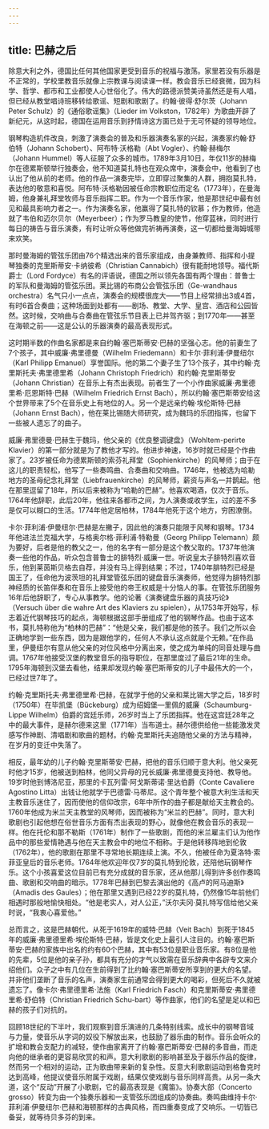 ```yaml
---
---
---
```

title: 巴赫之后
---




除意大利之外，德国比任何其他国家更受到音乐的祝福与激荡。家里若没有乐器是不正常的，学校里教音乐就像上宗教课与阅读课一样。教会音乐已经衰微，因为科学、哲学、都市和工业都使人心世俗化了。伟大的路德派赞美诗虽然还是有人唱，但已经从教堂唱诗班移转给歌谣、短剧和歌剧了。约翰·彼得·舒尔茨（Johann Peter Schulz）的《通俗歌谣集》（Lieder im Volkston，1782年）为歌曲开辟了新纪元，从这时起，德国在运用音乐到抒情诗这方面已处于无可怀疑的领导地位。

钢琴构造机件改良，刺激了演奏会的普及和乐器演奏名家的兴起，演奏家约翰·舒伯特（Johann Schobert）、阿布特·沃格勒（Abt Vogler）、约翰·赫梅尔（Johann Hummel）等人征服了众多的城市。1789年3月10日，年仅11岁的赫梅尔在德累斯顿举行独奏会，他不知道莫扎特也在观众席中，演奏会中，他看到了也认出了他从前的老师。他的作品一演奏完毕，立即穿过聚集的人群，拥抱莫扎特，表达他的敬意和喜悦。阿布特·沃格勒因被任命宗教职位而定名（1773年），在曼海姆，他身兼礼拜堂牧师与音乐指挥二职。作为一个音乐作家，他是那世纪中最有创见和最具影响力者之一。作为演奏名家，他赢得了莫扎特的钦慕；作为教师，他造就了韦伯和迈尔贝尔（Meyerbeer）；作为罗马教皇的使节，他穿蓝袜，同时进行每日的祷告与音乐演奏，有时让听众等他做完祈祷再演奏，这一切都给曼海姆城带来欢笑。

那时曼海姆的管弦乐团由76个精选出来的音乐家组成，由身兼教师、指挥和小提琴独奏的克里斯蒂安·卡纳彼希（Christian Cannabich）很有能耐地领导。福代斯爵士（Lord Fordyce）有名的评语说，德国之所以领先各国有两个理由：普鲁士的军队和曼海姆的管弦乐团。莱比锡的布商公会管弦乐团（Ge-wandhaus orchestra）名气只小一点点，演奏会的规模很庞大——节目上经常排出3或4首，有时6首合奏曲；这种场面到处都有——剧场、教堂、大学、皇宫、酒店和公园皆然。这时候，交响曲与合奏曲在管弦乐节目表上已并驾齐驱；到1770年——甚至在海顿之前——这是公认的乐器演奏的最高表现形式。

这时期半数的作曲名家都是来自约翰·塞巴斯蒂安·巴赫的坚强心志。他的前妻生了7个孩子，其中威廉·弗里德曼（Wilhelm Friedemann）和卡尔·菲利浦·伊曼纽尔（Karl Philipp Emanuel）享誉国际。他的第二个妻子生了13个孩子，其中约翰·克里斯托夫·弗里德里希（Johann Christoph Friedrich）和约翰·克里斯蒂安（Johann Christian）在音乐上有杰出表现。前者生了一个小作曲家威廉·弗里德里希·厄恩斯特·巴赫（Wilhelm Friedrich Ernst Bach），所以约翰·塞巴斯蒂安给这个世界带来了5个在音乐史上有地位的人。另一个是远亲约翰·埃伦斯特·巴赫（Johann Ernst Bach），他在莱比锡随大师研究，成为魏玛的乐团指挥，也留下一些被人遗忘了的曲子。

威廉·弗里德曼·巴赫生于魏玛，他父亲的《优良整调键盘》（Wohltem-perirte Klavier）的第一部分就是为了教他才写的。他进步神速，16岁时就已经是个作曲家了。23岁被任命为德累斯顿的索芬礼拜堂（Sophienkirche）的风琴师；由于在这儿的职责轻松，他写了一些奏鸣曲、合奏曲和交响曲。1746年，他被选为哈勒地方的圣母纪念礼拜堂（Liebfrauenkirche）的风琴师，薪资与声名一并鹊起。他在那里逗留了18年，所以后来被称为“哈勒的巴赫”。他喜欢喝酒，仅次于音乐。1764年他辞职，此后20年，他往来各都市之间，为人演奏或收学生，过的差不多是仅可以糊口的生活。1774年他定居柏林，1784年他死于这个地方，穷困潦倒。

卡尔·菲利浦·伊曼纽尔·巴赫是左撇子，因此他的演奏只能限于风琴和钢琴。1734年他进法兰克福大学，与格奥尔格·菲利浦·特勒曼（Georg Philipp Telemann）颇为要好，后者是他的教父之一，他的名字有一部分是这个教父取的。1737年他演奏一些他的作品，听众包含普鲁士的腓特烈·威廉一世。听说皇太子腓特烈喜欢音乐，他到莱茵斯贝格去自荐，并没有马上得到结果；不过，1740年腓特烈已经是国王了，任命他为波茨坦的礼拜堂管弦乐团的键盘音乐演奏师，他觉得为腓特烈那神经质的长笛伴奏和在音乐上接受他的帝王权威是十分恼人的事。在管弦乐团服务16年后他辞职了，专心从事教学。他的论著《演奏键盘乐器的真技巧论》（Versuch über die wahre Art des Klaviers zu spielen），从1753年开始写，标志着近代钢琴技巧的起点，海顿根据这部手册组成了他的钢琴作品。也由于这本书，莫扎特称他为“柏林的巴赫”：“他是父亲，我们都是他的孩子。我们之所以会正确地学到一些东西，因为是跟他学的，任何人不承认这点就是个无赖。”在作品里，伊曼纽尔有意从他父亲的对位风格中分离出来，使之成为单纯的同音处理与曲调。1767年他接受汉堡的教堂音乐的指导职位，在那里度过了最后21年的生命。1795年海顿到汉堡去看他，结果却发现约翰·塞巴斯蒂安的儿子中最伟大的一个，已经过世7年了。

约翰·克里斯托夫·弗里德里希·巴赫，在就学于他的父亲和莱比锡大学之后，18岁时（1750年）在毕凯堡（Bückeburg）成为绍姆堡—里佩的威廉（Schaumburg-Lippe Wilhelm）伯爵的宫廷乐师，26岁时当上了乐团指挥。他在这宫廷28年之中的最大事件，是赫尔德来这里（1771年）当布道士。赫尔德供给他一些能激发灵感写作神剧、清唱剧和歌曲的题材。约翰·克里斯托夫追随他父亲的方法与精神，在岁月的变迁中失落了。

相反，最年幼的儿子约翰·克里斯蒂安·巴赫，把他的音乐归顺于意大利。他父亲死时他才15岁，他被送到柏林，他同父异母的兄长威廉·弗里德曼支持他、教导他。19岁时他到博洛尼亚，那里的卡瓦列雷·阿戈斯蒂诺·里达伯爵（Conte Cavaliere Agostino Litta）出钱让他就学于巴德雷·马蒂尼。这个青年整个被意大利生活和天主教音乐迷住了，因而使他的信仰改宗，6年中所作的曲子都是献给天主教会的。1760年他成为米兰天主教堂的风琴师，因而被称为“米兰的巴赫”。同时，意大利歌剧也引起他想在俗世音乐方面有杰出表现的野心，就像他在教会音乐的表现一样。他在托伦和那不勒斯（1761年）制作了一些歌剧，而他的米兰雇主们认为他作品中的那些爱情艳遇与他在天主教会中的地位不相称。于是他转移阵地到伦敦（1762年），他的歌剧在那里不寻常地长期连续上演。不久，他被任命为夏洛特·索菲亚皇后的音乐老师。1764年他欢迎年仅7岁的莫扎特到伦敦，还陪他玩钢琴作乐。这个小孩喜爱这位目前已有充分成就的音乐家，还从他那儿得到许多创作奏鸣曲、歌剧和交响曲的暗示。1778年巴赫到巴黎去演出他的《高卢的阿马迪斯》（Amadis des Gaules）；他在那里又遇到已经22岁的莫扎特，仍然像15年前他们相遇时那般地愉快相处。“他是老实人，对人公正，”沃尔夫冈·莫扎特写信给他父亲时说，“我衷心喜爱他。”

总而言之，这是巴赫朝代，从死于1619年的威特·巴赫（Veit Bach）到死于1845年的威廉·弗里德里希·埃伦斯特·巴赫，皆是文化史上最引人注目的。约翰·塞巴斯蒂安·巴赫的家族中出名的约有60个巴赫，其中有53位是职业音乐家。有8位是他的先辈，5位是他的亲子孙，都具有充分的才气以致需在音乐辞典中各辟专文来介绍他们。众子之中有几位在生前得到了比约翰·塞巴斯蒂安所享到的更大的名望。并非他们垄断了音乐的名声，演奏家生前通常会得到更大的喝彩，但死后不久就被遗忘了。像卡尔·弗里德里希·法施（Karl Friedrich Fasch）和克里斯蒂安·弗里德里希·舒伯特（Christian Friedrich Schu-bart）等作曲家，他们的名望是足以和巴赫的孩子们对抗的。

回顾18世纪的下半叶，我们观察到音乐演进的几条特别线索。成长中的钢琴音域与力量，使音乐从字词的奴役下解放出来，也鼓励了器乐曲的制作。音乐会听众的扩增和教会支配力的减轻，使作曲家离开了约翰·塞巴斯蒂安·巴赫的多音曲，而走向他的继承者的更容易欣赏的和声。意大利歌剧的影响甚至及于器乐作品的旋律，然而另一个相对的运动，正为歌曲带来新的复杂性。反意大利歌剧运动到格鲁克时达到高峰，他提议使音乐附属于戏剧，结果仅使戏剧与音乐同样高贵。从另一条大道，这个“反动”开展了小歌剧，它的最高表现是《魔笛》。协奏大部（Concerto grosso）转变为由一个独奏乐器和一支管弦乐团组成的协奏曲。奏鸣曲维持卡尔·菲利浦·伊曼纽尔·巴赫和海顿那样的古典风格，而四重奏变成了交响乐。一切皆已备妥，就等待贝多芬的到来。